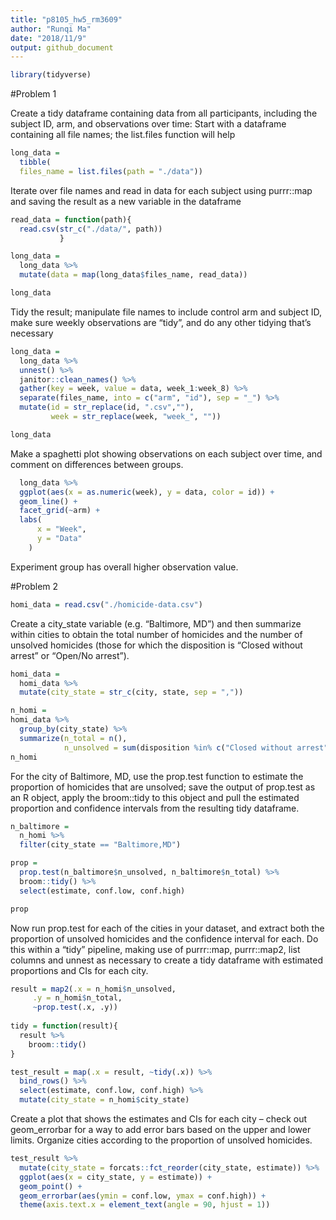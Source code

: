 ```yaml
---
title: "p8105_hw5_rm3609"
author: "Runqi Ma"
date: "2018/11/9"
output: github_document
---
```


```r
library(tidyverse)
```


#Problem 1

Create a tidy dataframe containing data from all participants, including the subject ID, arm, and observations over time:
Start with a dataframe containing all file names; the list.files function will help
```r
long_data =
  tibble(
  files_name = list.files(path = "./data"))
```

Iterate over file names and read in data for each subject using purrr::map and saving the result as a new variable in the dataframe
```r
read_data = function(path){
  read.csv(str_c("./data/", path))
           }

long_data = 
  long_data %>%  
  mutate(data = map(long_data$files_name, read_data))

long_data
```

Tidy the result; manipulate file names to include control arm and subject ID, make sure weekly observations are “tidy”, and do any other tidying that’s necessary
```r
long_data = 
  long_data %>%  
  unnest() %>% 
  janitor::clean_names() %>% 
  gather(key = week, value = data, week_1:week_8) %>% 
  separate(files_name, into = c("arm", "id"), sep = "_") %>% 
  mutate(id = str_replace(id, ".csv",""),
         week = str_replace(week, "week_", ""))

long_data
```

Make a spaghetti plot showing observations on each subject over time, and comment on differences between groups.

```r
  long_data %>% 
  ggplot(aes(x = as.numeric(week), y = data, color = id)) +
  geom_line() +
  facet_grid(~arm) +
  labs(
      x = "Week",
      y = "Data"
    )
```
Experiment group has overall higher observation value.

#Problem 2

```r
homi_data = read.csv("./homicide-data.csv")

```


Create a city_state variable (e.g. “Baltimore, MD”) and then summarize within cities to obtain the total number of homicides and the number of unsolved homicides (those for which the disposition is “Closed without arrest” or “Open/No arrest”).
```r
homi_data =
  homi_data %>% 
  mutate(city_state = str_c(city, state, sep = ",")) 

n_homi = 
homi_data %>% 
  group_by(city_state) %>% 
  summarize(n_total = n(),
            n_unsolved = sum(disposition %in% c("Closed without arrest", "Open/No arrest")))
n_homi
``` 

For the city of Baltimore, MD, use the prop.test function to estimate the proportion of homicides that are unsolved; save the output of prop.test as an R object, apply the broom::tidy to this object and pull the estimated proportion and confidence intervals from the resulting tidy dataframe.
```r
n_baltimore =
  n_homi %>% 
  filter(city_state == "Baltimore,MD") 

prop = 
  prop.test(n_baltimore$n_unsolved, n_baltimore$n_total) %>% 
  broom::tidy() %>% 
  select(estimate, conf.low, conf.high)

prop
```

Now run prop.test for each of the cities in your dataset, and extract both the proportion of unsolved homicides and the confidence interval for each. Do this within a “tidy” pipeline, making use of purrr::map, purrr::map2, list columns and unnest as necessary to create a tidy dataframe with estimated proportions and CIs for each city.
```r
result = map2(.x = n_homi$n_unsolved,
     .y = n_homi$n_total,
     ~prop.test(.x, .y)) 
  
tidy = function(result){
  result %>% 
    broom::tidy()
} 

test_result = map(.x = result, ~tidy(.x)) %>% 
  bind_rows() %>% 
  select(estimate, conf.low, conf.high) %>% 
  mutate(city_state = n_homi$city_state)
```

Create a plot that shows the estimates and CIs for each city – check out geom_errorbar for a way to add error bars based on the upper and lower limits. Organize cities according to the proportion of unsolved homicides.

```r
test_result %>% 
  mutate(city_state = forcats::fct_reorder(city_state, estimate)) %>% 
  ggplot(aes(x = city_state, y = estimate)) +
  geom_point() +
  geom_errorbar(aes(ymin = conf.low, ymax = conf.high)) +
  theme(axis.text.x = element_text(angle = 90, hjust = 1))

```


